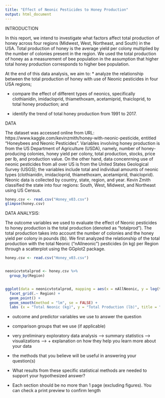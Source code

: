 ```yaml
---
title: "Effect of Neonic Pesticides to Honey Production"
output: html_document
---
```


INTRODUCTION

In this report, we intend to investigate what factors affect total production of honey across four regions (Midwest, West, Northeast, and South) in the USA. Total production of honey is the average yield per colony multiplied by the number of colonies present in the region. We used the total production of honey as a measurement of bee population in the assumption that higher total honey production corresponds to higher bee population.

At the end of this data analysis, we aim to:
* analyze the relationship between the total production of honey with use of Neonic pesticides in four USA regions;

* compare the effect of different types of neonics, specifically clothianidin, imidacloprid, thiamethoxam, acetamiprid, thaicloprid, to total honey production; and 

* identify the trend of total honey production from 1991 to 2017.

DATA

The dataset was accessed online from URL: https://www.kaggle.com/kevinzmith/honey-with-neonic-pesticide, entitled "Honeybees and Neonic Pesticides". Variables involving honey production is from the US Department of Agriculture (USDA), namely, number of honey-producing colonies, honey yield per colony, total production, stocks, price per lb, and production value. On the other hand, data concenrning use of neonic pesticides from all over US is from the United States Geological Survey (USGS); the variables include total and individual amounts of neonic types 
(clothianidin, imidacloprid, thiamethoxam, acetamiprid, thaicloprid). Neonic data is collected by country, state, region, and year. Kevin Zmith classified the state into four regions: South, West, Midwest, and Northeast using US Census.


```r
honey.csv <- read.csv("Honey_v03.csv")
glimpse(honey.csv)
```

DATA ANALYSIS:

The outcome variables we used to evaluate the effect of Neonic pesticides to
honey production is the total production (denoted as "totalprod"). The total
production takes into account the number of colonies and the honey yield per
colony in pounds (lb). We first analyzed the relationship of the total production
with the total Neonic ("nAllneonic") pesticides (in kg) per Region through a
scatterplot using the GGplot2 package.

```r
honey.csv <- read.csv("Honey_v03.csv")


neonicvtotalprod <- honey.csv %>%
  group_by(Region) 


ggplot(data = neonicvtotalprod, mapping = aes(x = nAllNeonic, y = log(totalprod), group = Region)) +
  facet_grid(.~ Region) +
  geom_point() +
  geom_smooth(method = "lm", se = FALSE) +
  labs (x = "Total Neonic (kg)", y = "Total Production (lb)", title = " Bee Honey Production under Neonic Pesticide by Region")
```

 
* outcome and predictor variables we use to answer the question
* comparison groups that we use (if applicable)
* very preliminary exploratory data analysis
--> summary statistics
--> visualizations
--> + explanation on how they help you learn more about your data

* the methods that you believe will be useful in answering your question(s)

* What results from these specific statistical methods are needed to support your hypothesized answer?

* Each section should be no more than 1 page (excluding figures). You can check  a print preview to confirm length
